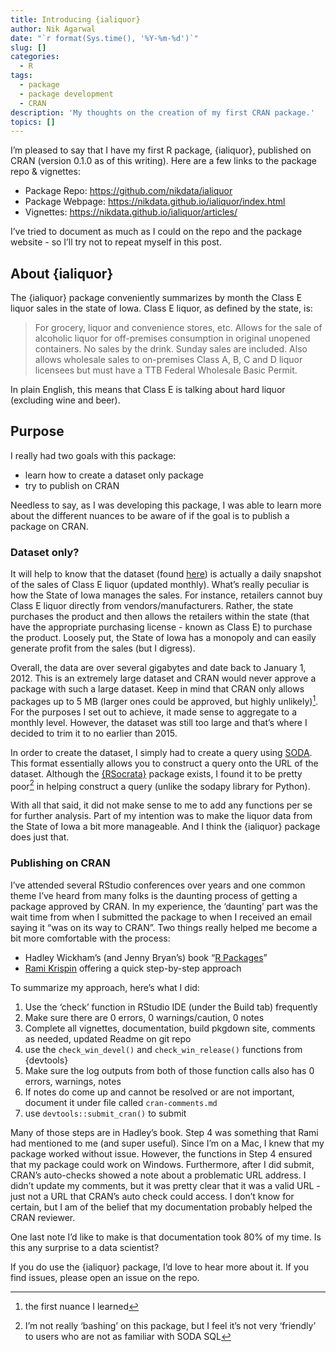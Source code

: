 ```yaml
---
title: Introducing {ialiquor}
author: Nik Agarwal
date: "`r format(Sys.time(), '%Y-%m-%d')`"
slug: []
categories:
  - R
tags:
  - package
  - package development
  - CRAN
description: 'My thoughts on the creation of my first CRAN package.'
topics: []
---
```

I'm pleased to say that I have my first R package, {ialiquor}, published on CRAN (version 0.1.0 as of this writing). Here are a few links to the package repo & vignettes:

- Package Repo: [https://github.com/nikdata/ialiquor](https://github.com/nikdata/ialiquor)
- Package Webpage: [https://nikdata.github.io/ialiquor/index.html](https://nikdata.github.io/ialiquor/index.html)
- Vignettes: [https://nikdata.github.io/ialiquor/articles/](https://nikdata.github.io/ialiquor/articles/)

I've tried to document as much as I could on the repo and the package website - so I'll try not to repeat myself in this post.

## About {ialiquor}

The {ialiquor} package conveniently summarizes by month the Class E liquor sales in the state of Iowa. Class E liquor, as defined by the state, is:

> For grocery, liquor and convenience stores, etc. Allows for the sale of alcoholic liquor for off-premises consumption in original unopened containers. No sales by the drink. Sunday sales are included. Also allows wholesale sales to on-premises Class A, B, C and D liquor licensees but must have a TTB Federal Wholesale Basic Permit.

In plain English, this means that Class E is talking about hard liquor (excluding wine and beer).

## Purpose

I really had two goals with this package:

- learn how to create a dataset only package
- try to publish on CRAN

Needless to say, as I was developing this package, I was able to learn more about the different nuances to be aware of if the goal is to publish a package on CRAN.

### Dataset only?

It will help to know that the dataset (found [here](https://data.iowa.gov/Sales-Distribution/Iowa-Liquor-Sales/m3tr-qhgy)) is actually a daily snapshot of the sales of Class E liquor (updated monthly). What's really peculiar is how the State of Iowa manages the sales. For instance, retailers cannot buy Class E liquor directly from vendors/manufacturers. Rather, the state purchases the product and then allows the retailers within the state (that have the appropriate purchasing license - known as Class E) to purchase the product. Loosely put, the State of Iowa has a monopoly and can easily generate profit from the sales (but I digress).

Overall, the data are over several gigabytes and date back to January 1, 2012. This is an extremely large dataset and CRAN would never approve a package with such a large dataset. Keep in mind that CRAN only allows packages up to 5 MB (larger ones could be approved, but highly unlikely)^[the first nuance I learned]. For the purposes I set out to achieve, it made sense to aggregate to a monthly level. However, the dataset was still too large and that's where I decided to trim it to no earlier than 2015.

In order to create the dataset, I simply had to create a query using [SODA](https://dev.socrata.com/docs/queries/). This format essentially allows you to construct a query onto the URL of the dataset. Although the [{RSocrata}](https://github.com/Chicago/RSocrata) package exists, I found it to be pretty poor^[I'm not really 'bashing' on this package, but I feel it's not very 'friendly' to users who are not as familiar with SODA SQL] in helping construct a query (unlike the sodapy library for Python).

With all that said, it did not make sense to me to add any functions per se for further analysis. Part of my intention was to make the liquor data from the State of Iowa a bit more manageable. And I think the {ialiquor} package does just that.

### Publishing on CRAN

I've attended several RStudio conferences over years and one common theme I've heard from many folks is the daunting process of getting a package approved by CRAN. In my experience, the 'daunting' part was the wait time from when I submitted the package to when I received an email saying it "was on its way to CRAN". Two things really helped me become a bit more comfortable with the process:

- Hadley Wickham's (and Jenny Bryan's) book "[R Packages](https://r-pkgs.org)"
- [Rami Krispin](https://ramikrispin.github.io) offering a quick step-by-step approach

To summarize my approach, here's what I did:

1. Use the 'check' function in RStudio IDE (under the Build tab) frequently
2. Make sure there are 0 errors, 0 warnings/caution, 0 notes
3. Complete all vignettes, documentation, build pkgdown site, comments as needed, updated Readme on git repo
4. use the `check_win_devel()` and `check_win_release()` functions from {devtools}
5. Make sure the log outputs from both of those function calls also has 0 errors, warnings, notes
6. If notes do come up and cannot be resolved or are not important, document it under file called `cran-comments.md`
7. use `devtools::submit_cran()` to submit

Many of those steps are in Hadley's book. Step 4 was something that Rami had mentioned to me (and super useful). Since I'm on a Mac, I knew that my package worked without issue. However, the functions in Step 4 ensured that my package could work on Windows. Furthermore, after I did submit, CRAN's auto-checks showed a note about a problematic URL address. I didn't update my comments, but it was pretty clear that it was a valid URL - just not a URL that CRAN's auto check could access. I don't know for certain, but I am of the belief that my documentation probably helped the CRAN reviewer.

One last note I'd like to make is that documentation took 80% of my time. Is this any surprise to a data scientist?

If you do use the {ialiquor} package, I'd love to hear more about it. If you find issues, please open an issue on the repo.

